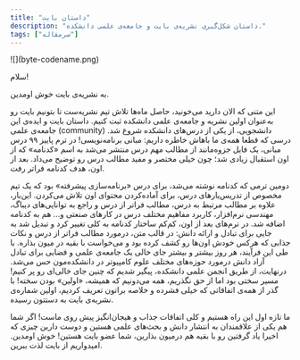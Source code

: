 ```yaml
---
title: "داستان بایت"
description: "داستان شکل‌گیری نشریه‌ی بایت و جامعه‌ی علمی دانشکده."
tags: ["سرمقاله"]
---
```


<div style={{textAlign: 'center'}}>
    <div style={{}}>![](byte-codename.png)</div>
</div>


سلام!

به نشریه‌ی بایت خوش اومدین.

این متنی که الان دارید می‌خونید، حاصل ماه‌ها تلاش تیم نشریه‌ست تا بتونیم بایت رو به‌عنوان اولین نشریه و جامعه‌ی علمی دانشکده ثبت کنیم. داستان بایت و ایده‌ی این جامعه‌ی علمی (community) دانشجویی، از یکی از درس‌های دانشکده شروع شد. درسی که قطعا همه‌ی ما باهاش خاطره داریم: مبانی برنامه‌نویسی! در ترم پاییز ۹۹ درس مبانی، یک فایل جزوه‌مانند از مطالب مهم درس منتشر می‌شد به اسم «کدنامه» که از اون استقبال زیادی شد؛ چون خیلی مختصر و مفید مطالب درس رو توضیح می‌داد. بعد از اون، هدف کدنامه فراتر رفت.

دومین ترمی که کدنامه نوشته می‌شد، برای درس «برنامه‌سازی پیشرفته» بود که یک تیم مخصوص از تدریس‌یارهای درس، برای آماده‌کردن محتوای اون تلاش می‌کردن. این‌بار، علاوه بر مطالب مرتبط به درس، مطالب فراتر از درس و راجع به توانایی‌های دیباگ، مهندسی نرم‌افزار، کاربرد مفاهیم مختلف درس در کارهای صنعتی و... هم به کدنامه اضافه شد. در ترم‌های بعد از اون، کم‌کم ساختار کدنامه به کلی تغییر کرد و تبدیل شد به جایی برای تبادل و ارائه دانش: در قالب متن، درمورد مطالب فراتر از درس و نکات جذابی که هرکس خودش اون‌ها رو کشف کرده بود و می‌خواست با بقیه در میون بذاره. با طی این فرآیند، هر روز بیشتر و بیشتر جای خالی یک جامعه‌ی علمی و فضایی برای تبادل آزاد دانش درمورد حوزه‌های مختلف علوم کامپیوتر در دانشکده‌مون حس می‌شد. درنهایت، از طریق انجمن علمی دانشکده، پیگیر شدیم که چنین جای خالی‌ای رو پر کنیم! مسیر سختی بود اما از حق نگذریم، همه می‌دونیم که همیشه، «اولین» بودن سخته! با گذر از همه‌ی اتفاقاتی که خیلی فشرده و خلاصه براتون تعریف کردیم، اولین شماره‌ی نشریه‌ی بایت به دستتون رسیده.

ما تازه اول این راه هستیم و کلی اتفاقات جذاب و هیجان‌انگیز پیش روی ماست! اگر شما هم یکی از علاقمندان به انتشار دانش و بحث‌های علمی هستین و دوست دارین چیزی که اخیرا یاد گرفتین رو با بقیه هم درمیون بذارین، شما عضو بایت هستین! خوش اومدین. امیدواریم از بایت لذت ببرین.

